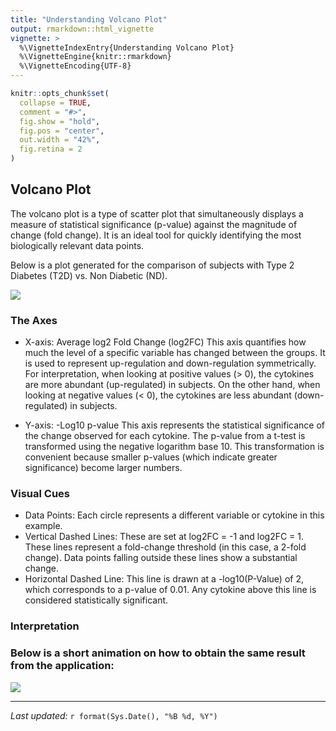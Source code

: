 ```yaml
---
title: "Understanding Volcano Plot"
output: rmarkdown::html_vignette
vignette: >
  %\VignetteIndexEntry{Understanding Volcano Plot}
  %\VignetteEngine{knitr::rmarkdown}
  %\VignetteEncoding{UTF-8}
---
```


```r
knitr::opts_chunk$set(
  collapse = TRUE,
  comment = "#>",
  fig.show = "hold",
  fig.pos = "center",
  out.width = "42%",
  fig.retina = 2
)
```

## Volcano Plot

The volcano plot is a type of scatter plot that simultaneously displays a measure of statistical significance (p-value) against the magnitude of change (fold change). It is an ideal tool for quickly identifying the most biologically relevant data points.

Below is a plot generated for the comparison of subjects with Type 2 Diabetes (T2D) vs. Non Diabetic (ND). 

![](../man/figures/volcanoplot_vignette.png)

### The Axes

* X-axis: Average log2 Fold Change (log2FC)
This axis quantifies how much the level of a specific variable has changed between the groups. It is used to represent up-regulation and down-regulation symmetrically. For interpretation, when looking at positive values (> 0), the cytokines are more abundant (up-regulated) in subjects. On the other hand, when looking at negative values (< 0), the cytokines are less abundant (down-regulated) in subjects.

* Y-axis: -Log10 p-value
This axis represents the statistical significance of the change observed for each cytokine. The p-value from a t-test is transformed using the negative logarithm base 10. This transformation is convenient because smaller p-values (which indicate greater significance) become larger numbers.

### Visual Cues

* Data Points: Each circle represents a different variable or cytokine in this example.
* Vertical Dashed Lines: These are set at log2FC = -1 and log2FC = 1. These lines represent a fold-change threshold (in this case, a 2-fold change). Data points falling outside these lines show a substantial change.
* Horizontal Dashed Line: This line is drawn at a -log10(P-Value) of 2, which corresponds to a p-value of 0.01. Any cytokine above this line is considered statistically significant.

### Interpretation


### Below is a short animation on how to obtain the same result from the application: 

![](../man/figures/VolcanoPlot.gif)

------------------------------------------------------------------------
*Last updated:* `r format(Sys.Date(), "%B %d, %Y")`
